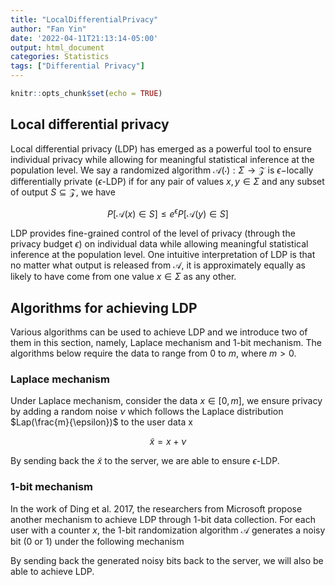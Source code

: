 ```yaml
---
title: "LocalDifferentialPrivacy"
author: "Fan Yin"
date: '2022-04-11T21:13:14-05:00'
output: html_document
categories: Statistics
tags: ["Differential Privacy"]
---
```


```r
knitr::opts_chunk$set(echo = TRUE)
```
<script src="https://cdnjs.cloudflare.com/ajax/libs/mathjax/2.7.5/MathJax.js?config=TeX-AMS_CHTML.js"></script>

## Local differential privacy
Local differential privacy (LDP) has emerged as a powerful tool to ensure individual privacy while allowing for meaningful statistical inference at the population level. We say a randomized algorithm $\mathcal{A}(\cdot): \Sigma \rightarrow \mathcal{Z}$ is $\epsilon-$locally differentially private ($\epsilon$-LDP) if for any pair of values $x, y \in \Sigma$ and any subset of output $S \subseteq \mathcal{Z}$, we have

$$ P[\mathcal{A}(x) \in S] \leqslant e^{\epsilon} P[\mathcal{A}(y) \in S]$$

LDP provides fine-grained control of the level of privacy (through the privacy budget $\epsilon$) on individual data while allowing meaningful statistical inference at the population level. One intuitive interpretation of LDP is that no matter what output is released from $\mathcal{A}$, it is approximately equally as likely to have come from one value $x \in \Sigma$ as any other. 

## Algorithms for achieving LDP
Various algorithms can be used to achieve LDP and we introduce two of them in this section, namely, Laplace mechanism and 1-bit mechanism. The algorithms below require the data to range from $0$ to $m$, where $m > 0$. 

### Laplace mechanism
Under Laplace mechanism, consider the data $x \in [0, m]$, we ensure privacy by adding a random noise $\nu$ which follows the Laplace distribution $Lap(\frac{m}{\epsilon})$ to the user data x

$$ \tilde{x} = x + \nu $$

By sending back the $\tilde{x}$ to the server, we are able to ensure $\epsilon$-LDP.

### 1-bit mechanism
In the work of Ding et al. 2017, the researchers from Microsoft propose another mechanism to achieve LDP through 1-bit data collection. For each user with a counter $x$, the 1-bit randomization algorithm $\mathcal{A}$ generates a noisy bit (0 or 1) under the following mechanism 

\begin{align*}
\label{eq:LDP_1bit}
\mathcal{A}_{\epsilon, m}(x) = & \begin{cases}
    1, & \text{with probability} \ \frac{1}{e^{\epsilon} + 1} + \frac{x}{m} \cdot \frac{e^{\epsilon} - 1}{e^{\epsilon} + 1} \\
    0, & \text{otherwise}
  \end{cases}
\end{align*}

By sending back the generated noisy bits back to the server, we will also be able to achieve LDP. 